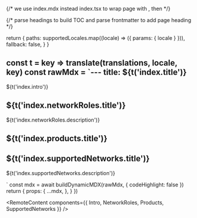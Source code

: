 {/* we use index.mdx instead index.tsx to wrap page with <MDXLayout />, then */}

{/* parse headings to build TOC and parse frontmatter to add page heading */}



  return {
    paths: supportedLocales.map((locale) => ({ params: { locale } })),
    fallback: false,
  }
}

  const t = key => translate(translations, locale, key)
  const rawMdx = `---
title: ${t('index.title')}
---

${t('index.intro')}

<Intro />

## ${t('index.networkRoles.title')}

${t('index.networkRoles.description')}

<NetworkRoles />

## ${t('index.products.title')}

<Products />

## ${t('index.supportedNetworks.title')}

${t('index.supportedNetworks.description')}

<SupportedNetworks />`
  const mdx = await buildDynamicMDX(rawMdx, { codeHighlight: false })
  return {
    props: {
      ...mdx,
    },
  }
})

<RemoteContent components={{ Intro, NetworkRoles, Products, SupportedNetworks }} />
